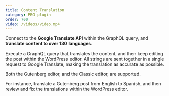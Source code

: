 ```yaml
---
title: Content Translation
category: PRO plugin
order: 700
video: /videos/video.mp4
---
```


Connect to the **Google Translate API** within the GraphQL query, and **translate content to over 130 languages**.

Execute a GraphQL query that translates the content, and then keep editing the post within the WordPress editor. All strings are sent together in a single request to Google Translate, making the translation as accurate as possible.

Both the Gutenberg editor, and the Classic editor, are supported.

For instance, translate a Gutenberg post from English to Spanish, and then review and fix the translations within the WordPress editor.